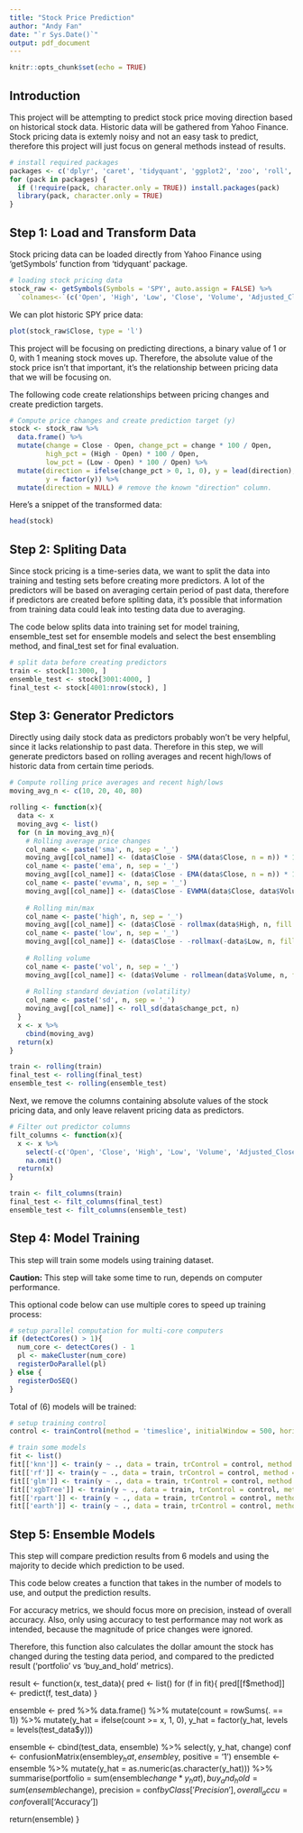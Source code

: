 ```yaml
---
title: "Stock Price Prediction"
author: "Andy Fan"
date: "`r Sys.Date()`"
output: pdf_document
---
```


```r
knitr::opts_chunk$set(echo = TRUE)
```

## Introduction

This project will be attempting to predict stock price moving direction based on historical stock data. Historic data will be gathered from Yahoo Finance. Stock pricing data is extemly noisy and not an easy task to predict, therefore this project will just focus on general methods instead of results.

```r
# install required packages
packages <- c('dplyr', 'caret', 'tidyquant', 'ggplot2', 'zoo', 'roll', 'parallel', 'doParallel')
for (pack in packages) {
  if (!require(pack, character.only = TRUE)) install.packages(pack)
  library(pack, character.only = TRUE)
}
```

## Step 1: Load and Transform Data

Stock pricing data can be loaded directly from Yahoo Finance using 'getSymbols' function from 'tidyquant' package.

```r
# loading stock pricing data
stock_raw <- getSymbols(Symbols = 'SPY', auto.assign = FALSE) %>%
  `colnames<-`(c('Open', 'High', 'Low', 'Close', 'Volume', 'Adjusted_Close'))
```

We can plot historic SPY price data:

```r
plot(stock_raw$Close, type = 'l')
```

This project will be focusing on predicting directions, a binary value of 1 or 0, with 1 meaning stock moves up. Therefore, the absolute value of the stock price isn't that important, it's the relationship between pricing data that we will be focusing on.

The following code create relationships between pricing changes and create prediction targets.

```r
# Compute price changes and create prediction target (y)
stock <- stock_raw %>%
  data.frame() %>%
  mutate(change = Close - Open, change_pct = change * 100 / Open,
         high_pct = (High - Open) * 100 / Open,
         low_pct = (Low - Open) * 100 / Open) %>%
  mutate(direction = ifelse(change_pct > 0, 1, 0), y = lead(direction),
         y = factor(y)) %>%
  mutate(direction = NULL) # remove the known "direction" column.
```

Here's a snippet of the transformed data:

```r
head(stock)
```

## Step 2: Spliting Data

Since stock pricing is a time-series data, we want to split the data into training and testing sets before creating more predictors. A lot of the predictors will be based on averaging certain period of past data, therefore if predictors are created before spliting data, it's possible that information from training data could leak into testing data due to averaging.

The code below splits data into training set for model training, ensemble_test set for ensemble models and select the best ensembling method, and final_test set for final evaluation.

```r
# split data before creating predictors
train <- stock[1:3000, ]
ensemble_test <- stock[3001:4000, ]
final_test <- stock[4001:nrow(stock), ]
```

## Step 3: Generator Predictors

Directly using daily stock data as predictors probably won't be very helpful, since it lacks relationship to past data. Therefore in this step, we will generate predictors based on rolling averages and recent high/lows of historic data from certain time periods.

```r
# Compute rolling price averages and recent high/lows
moving_avg_n <- c(10, 20, 40, 80)

rolling <- function(x){
  data <- x
  moving_avg <- list()
  for (n in moving_avg_n){
    # Rolling average price changes
    col_name <- paste('sma', n, sep = '_')
    moving_avg[[col_name]] <- (data$Close - SMA(data$Close, n = n)) * 100 / data$Close
    col_name <- paste('ema', n, sep = '_')
    moving_avg[[col_name]] <- (data$Close - EMA(data$Close, n = n)) * 100 / data$Close
    col_name <- paste('evwma', n, sep = '_')
    moving_avg[[col_name]] <- (data$Close - EVWMA(data$Close, data$Volume, n = n)) * 100 / data$Close
    
    # Rolling min/max
    col_name <- paste('high', n, sep = '_')
    moving_avg[[col_name]] <- (data$Close - rollmax(data$High, n, fill = NA, align = 'right')) / data$Close
    col_name <- paste('low', n, sep = '_')
    moving_avg[[col_name]] <- (data$Close - -rollmax(-data$Low, n, fill = NA, align = 'right')) / data$Close
    
    # Rolling volume
    col_name <- paste('vol', n, sep = '_')
    moving_avg[[col_name]] <- (data$Volume - rollmean(data$Volume, n, fill = NA, align = 'right')) / data$Volume
    
    # Rolling standard deviation (volatility)
    col_name <- paste('sd', n, sep = '_')
    moving_avg[[col_name]] <- roll_sd(data$change_pct, n)
  }
  x <- x %>%
    cbind(moving_avg)
  return(x)
}

train <- rolling(train)
final_test <- rolling(final_test)
ensemble_test <- rolling(ensemble_test)
```

Next, we remove the columns containing absolute values of the stock pricing data, and only leave relavent pricing data as predictors.

```r
# Filter out predictor columns
filt_columns <- function(x){
  x <- x %>%
    select(-c('Open', 'Close', 'High', 'Low', 'Volume', 'Adjusted_Close')) %>%
    na.omit()
  return(x)
}

train <- filt_columns(train)
final_test <- filt_columns(final_test)
ensemble_test <- filt_columns(ensemble_test)
```

## Step 4: Model Training

This step will train some models using training dataset.

**Caution:** This step will take some time to run, depends on computer performance.

This optional code below can use multiple cores to speed up training process:

```r
# setup parallel computation for multi-core computers
if (detectCores() > 1){
  num_core <- detectCores() - 1
  pl <- makeCluster(num_core)
  registerDoParallel(pl)
} else {
  registerDoSEQ()
}
```

Total of (6) models will be trained:

```r
# setup training control
control <- trainControl(method = 'timeslice', initialWindow = 500, horizon = 300, fixedWindow = FALSE, skip = 49)

# train some models
fit <- list()
fit[['knn']] <- train(y ~ ., data = train, trControl = control, method = 'knn', tuneGrid = data.frame(k = seq(1, 15, 2)))
fit[['rf']] <- train(y ~ ., data = train, trControl = control, method = 'rf', tuneGrid = data.frame(mtry = seq(2, ncol(train), 2)))
fit[['glm']] <- train(y ~ ., data = train, trControl = control, method = 'glm')
fit[['xgbTree']] <- train(y ~ ., data = train, trControl = control, method = 'xgbTree')
fit[['rpart']] <- train(y ~ ., data = train, trControl = control, method = 'rpart', tuneGrid = data.frame(cp = seq(0.005, 0.05, 0.005)))
fit[['earth']] <- train(y ~ ., data = train, trControl = control, method = 'earth')
```

## Step 5: Ensemble Models

This step will compare prediction results from 6 models and using the majority to decide which prediction to be used. 

This code below creates a function that takes in the number of models to use, and output the prediction results. 

For accuracy metrics, we should focus more on precision, instead of overall accuracy. Also, only using accuracy to test performance may not work as intended, because the magnitude of price changes were ignored. 

Therefore, this function also calculates the dollar amount the stock has changed during the testing data period, and compared to the predicted result ('portfolio' vs 'buy_and_hold' metrics).

result <- function(x, test_data){
  pred <- list()
  for (f in fit){
    pred[[f$method]] <- predict(f, test_data)
  }
  
  ensemble <- pred %>%
    data.frame() %>%
    mutate(count = rowSums(. == 1)) %>%
    mutate(y_hat = ifelse(count >= x, 1, 0),
           y_hat = factor(y_hat, levels = levels(test_data$y)))
  
  ensemble <- cbind(test_data, ensemble) %>%
    select(y, y_hat, change)
  conf <- confusionMatrix(ensemble$y_hat, ensemble$y, positive = '1')
  ensemble <- ensemble %>% 
    mutate(y_hat = as.numeric(as.character(y_hat))) %>%
    summarise(portfolio = sum(ensemble$change * y_hat), 
              buy_and_hold = sum(ensemble$change),
              precision = conf$byClass['Precision'],
              overall_accu = conf$overall['Accuracy'])
  
  return(ensemble)
}